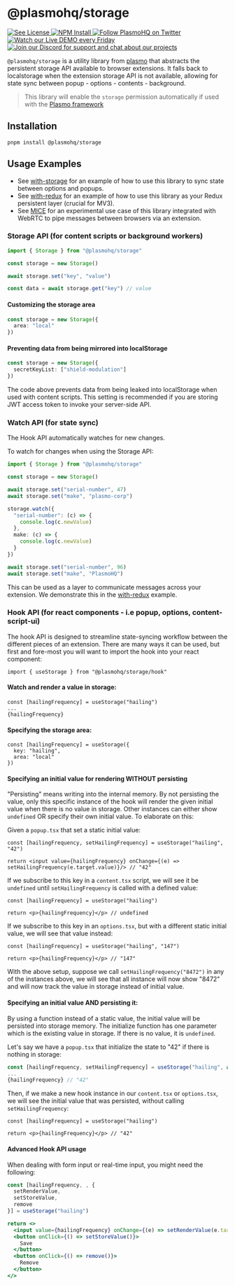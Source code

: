 # @plasmohq/storage

<span className="flex flex-1 gap-1">
  <a
    aria-label="License"
    href="https://github.com/PlasmoHQ/storage/blob/main/license">
    <img alt="See License" src="https://img.shields.io/npm/l/plasmo" />
  </a>
  <a aria-label="NPM" href="https://www.npmjs.com/package/@plasmohq/storage">
    <img
      alt="NPM Install"
      src="https://img.shields.io/npm/v/@plasmohq/storage?logo=npm"
    />
  </a>
  <a aria-label="Twitter" href="https://www.twitter.com/plasmohq">
    <img
      alt="Follow PlasmoHQ on Twitter"
      src="https://img.shields.io/twitter/follow/plasmohq?logo=twitter"
    />
  </a>
  <a aria-label="Twitch Stream" href="https://www.twitch.tv/plasmohq">
    <img
      alt="Watch our Live DEMO every Friday"
      src="https://img.shields.io/twitch/status/plasmohq?logo=twitch&logoColor=white"
    />
  </a>
  <a aria-label="Discord" href="https://www.plasmo.com/s/d">
    <img
      alt="Join our Discord for support and chat about our projects"
      src="https://img.shields.io/discord/946290204443025438?logo=discord&logoColor=white"
    />
  </a>
</span>

`@plasmohq/storage` is a utility library from [plasmo](https://www.plasmo.com/) that abstracts the persistent storage API available to browser extensions. It falls back to localstorage when the extension storage API is not available, allowing for state sync between popup - options - contents - background.

> This library will enable the `storage` permission automatically if used with the [Plasmo framework](https://docs.plasmo.com)

## Installation

```
pnpm install @plasmohq/storage
```

## Usage Examples

- See [with-storage](https://github.com/PlasmoHQ/examples/tree/main/with-storage) for an example of how to use this library to sync state between options and popups.
- See [with-redux](https://github.com/PlasmoHQ/examples/tree/main/with-redux) for an example of how to use this library as your Redux persistent layer (crucial for MV3).
- See [MICE](https://github.com/PlasmoHQ/mice) for an experimental use case of this library integrated with WebRTC to pipe messages between browsers via an extension.

### Storage API (for content scripts or background workers)

```ts
import { Storage } from "@plasmohq/storage"

const storage = new Storage()

await storage.set("key", "value")

const data = await storage.get("key") // value
```

#### Customizing the storage area

```ts
const storage = new Storage({
  area: "local"
})
```

#### Preventing data from being mirrored into localStorage

```ts
const storage = new Storage({
  secretKeyList: ["shield-modulation"]
})
```

The code above prevents data from being leaked into localStorage when used with content scripts. This setting is recommended if you are storing JWT access token to invoke your server-side API.

### Watch API (for state sync)

The Hook API automatically watches for new changes.

To watch for changes when using the Storage API:

```ts
import { Storage } from "@plasmohq/storage"

const storage = new Storage()

await storage.set("serial-number", 47)
await storage.set("make", "plasmo-corp")

storage.watch({
  "serial-number": (c) => {
    console.log(c.newValue)
  },
  make: (c) => {
    console.log(c.newValue)
  }
})

await storage.set("serial-number", 96)
await storage.set("make", "PlasmoHQ")
```

This can be used as a layer to communicate messages across your extension. We demonstrate this in the [with-redux](https://github.com/PlasmoHQ/examples/tree/main/with-redux) example.

### Hook API (for react components - i.e popup, options, content-script-ui)

The hook API is designed to streamline state-syncing workflow between the different pieces of an extension. There are many ways it can be used, but first and fore-most you will want to import the hook into your react component:

```tsx
import { useStorage } from "@plasmohq/storage/hook"
```

#### Watch and render a value in storage:

```tsx
const [hailingFrequency] = useStorage("hailing")
...
{hailingFrequency}
```

#### Specifying the storage area:

```tsx
const [hailingFrequency] = useStorage({
  key: "hailing",
  area: "local"
})
```

#### Specifying an initial value for rendering WITHOUT persisting

"Persisting" means writing into the internal memory. By not persisting the value, only this specific instance of the hook will render the given initial value when there is no value in storage. Other instances can either show `undefined` OR specify their own initial value. To elaborate on this:

Given a `popup.tsx` that set a static initial value:

```tsx
const [hailingFrequency, setHailingFrequency] = useStorage("hailing", "42")

return <input value={hailingFrequency} onChange={(e) => setHailingFrequency(e.target.value)}/> // "42"
```

If we subscribe to this key in a `content.tsx` script, we will see it be `undefined` until `setHailingFrequency` is called with a defined value:

```tsx
const [hailingFrequency] = useStorage("hailing")

return <p>{hailingFrequency}</p> // undefined
```

If we subscribe to this key in an `options.tsx`, but with a different static initial value, we will see that value instead:

```tsx
const [hailingFrequency] = useStorage("hailing", "147")

return <p>{hailingFrequency}</p> // "147"
```

With the above setup, suppose we call `setHailingFrequency("8472")` in any of the instances above, we will see that all instance will now show "8472" and will now track the value in storage instead of initial value.

#### Specifying an initial value AND persisting it:

By using a function instead of a static value, the initial value will be persisted into storage memory. The initialize function has one parameter which is the existing value in storage. If there is no value, it is `undefined`.

Let's say we have a `popup.tsx` that initialize the state to "42" if there is nothing in storage:

```jsx
const [hailingFrequency, setHailingFrequency] = useStorage("hailing", async (v) => v === undefined ? "42": v)
...
{hailingFrequency} // "42"
```

Then, if we make a new hook instance in our `content.tsx` or `options.tsx`, we will see the initial value that was persisted, without calling `setHailingFrequency`:

```tsx
const [hailingFrequency] = useStorage("hailing")

return <p>{hailingFrequency}</p> // "42"
```

#### Advanced Hook API usage

When dealing with form input or real-time input, you might need the following:

```jsx
const [hailingFrequency, , {
  setRenderValue,
  setStoreValue,
  remove
}] = useStorage("hailing")

return <>
  <input value={hailingFrequency} onChange={(e) => setRenderValue(e.target.value)}/>
  <button onClick={() => setStoreValue()}>
    Save
  </button>
  <button onClick={() => remove()}>
    Remove
  </button>
</>

```
